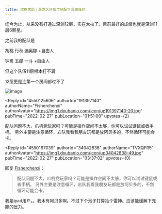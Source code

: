 ```yaml
---
title: 攻略求助｜恳求大佬帮忙搭配下深渊阵容
---
```



<Forum groupName="原神" groupUrl="https://www.douban.com/group/genshin/" archivedAt="2025-05-16T16:44:18.030Z">
  <Post
    id="261074339"
    title="攻略求助｜恳求大佬帮忙搭配下深渊阵容"
    url="https://www.douban.com/group/topic/261074339/?_spm_id=MzQwNDI4Mzg"
    pubTime="2022-02-27"
    highlightUserId="191397140"
  >
迄今为止，从来没有打通过深渊12层，实在太拉了。目前最好的成绩也就是深渊11层6颗星。

之前我的配队是

胡桃 行秋 迪奥娜 +自由人

钟离 五郎 一斗 +自由人

但这个队伍11层根本打不满

12层更是连第一个房间都过不了

![image](https://img9.doubanio.com/view/group_topic/l/public/p531209406.webp)

<Reply
  id="4550125606"
  authorId="191397140"
  authorName="Fisherchenxi"
  authorAvatar="https://img1.doubanio.com/icon/up191397140-20.jpg"
  pubTime="2022-02-27"
  pubLocation="01:51:00"
  upvotes={2}
>
配队问题不大，爪机党玩家吗？可能是操作空间不太够，你可以试试键鼠或者手柄。
另外主要是注意循环，岩队我看我朋友玩都是放阿贝多的，不然循环可能会卡。
</Reply>

<Reply
  id="4550167039"
  authorId="34042838"
  authorName="TVXQFR5"
  authorAvatar="https://img1.doubanio.com/icon/up34042838-49.jpg"
  pubTime="2022-02-27"
  pubLocation="03:37:02"
  upvotes={0}
>
回复 [Fisherchenxi](https://www.douban.com/people/191397140/)：
 > 配队问题不大，爪机党玩家吗？可能是操作空间不太够，你可以试试键鼠或者手柄。
> 另外主要是注意循环，岩队我看我朋友玩都是放阿贝多的，不然循环可能会卡。

我是ipad用户。。我木有阿贝多啊。不过下个池子打算抽个雷神。应该能缓解下充能的压力。
</Reply>
  </Post>
</Forum>
